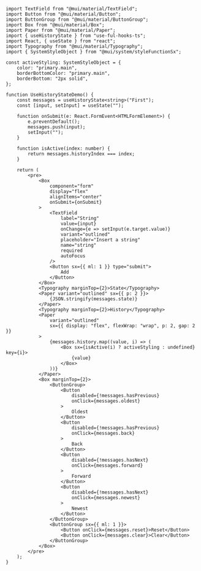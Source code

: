 
<UseHistoryStateDemo />

```tsx
import TextField from "@mui/material/TextField";
import Button from "@mui/material/Button";
import ButtonGroup from "@mui/material/ButtonGroup";
import Box from "@mui/material/Box";
import Paper from "@mui/material/Paper";
import { useHistoryState } from "use-ful-hooks-ts";
import React, { useState } from "react";
import Typography from "@mui/material/Typography";
import { SystemStyleObject } from "@mui/system/styleFunctionSx";

const activeStyling: SystemStyleObject = {
	color: "primary.main",
	borderBottomColor: "primary.main",
	borderBottom: "2px solid",
};

function UseHistoryStateDemo() {
	const messages = useHistoryState<string>("First");
	const [input, setInput] = useState("");

	function onSubmit(e: React.FormEvent<HTMLFormElement>) {
		e.preventDefault();
		messages.push(input);
		setInput("");
	}

	function isActive(index: number) {
		return messages.historyIndex === index;
	}

	return (
		<pre>
			<Box
				component="form"
				display="flex"
				alignItems="center"
				onSubmit={onSubmit}
			>
				<TextField
					label="String"
					value={input}
					onChange={e => setInput(e.target.value)}
					variant="outlined"
					placeholder="Insert a string"
					name="string"
					required
					autoFocus
				/>
				<Button sx={{ ml: 1 }} type="submit">
					Add
				</Button>
			</Box>
			<Typography marginTop={2}>State</Typography>
			<Paper variant="outlined" sx={{ p: 2 }}>
				{JSON.stringify(messages.state)}
			</Paper>
			<Typography marginTop={2}>History</Typography>
			<Paper
				variant="outlined"
				sx={{ display: "flex", flexWrap: "wrap", p: 2, gap: 2 }}
			>
				{messages.history.map((value, i) => (
					<Box sx={isActive(i) ? activeStyling : undefined} key={i}>
						{value}
					</Box>
				))}
			</Paper>
			<Box marginTop={2}>
				<ButtonGroup>
					<Button
						disabled={!messages.hasPrevious}
						onClick={messages.oldest}
					>
						Oldest
					</Button>
					<Button
						disabled={!messages.hasPrevious}
						onClick={messages.back}
					>
						Back
					</Button>
					<Button
						disabled={!messages.hasNext}
						onClick={messages.forward}
					>
						Forward
					</Button>
					<Button
						disabled={!messages.hasNext}
						onClick={messages.newest}
					>
						Newest
					</Button>
				</ButtonGroup>
				<ButtonGroup sx={{ ml: 1 }}>
					<Button onClick={messages.reset}>Reset</Button>
					<Button onClick={messages.clear}>Clear</Button>
				</ButtonGroup>
			</Box>
		</pre>
	);
}
```
